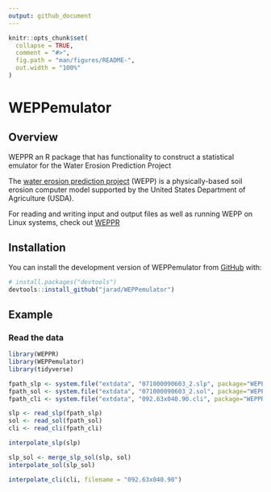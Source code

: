 ```yaml
---
output: github_document
---
```


<!-- README.md is generated from README.Rmd. Please edit that file -->

```r
knitr::opts_chunk$set(
  collapse = TRUE,
  comment = "#>",
  fig.path = "man/figures/README-",
  out.width = "100%"
)
```

# WEPPemulator

## Overview

WEPPR an R package that has functionality to construct a statistical emulator for the Water Erosion Prediction Project

The [water erosion prediction project](https://www.fs.usda.gov/ccrc/tool/watershed-erosion-prediction-project-wepp) (WEPP) is a physically-based soil erosion computer model  supported by the United States Department of Agriculture (USDA).  

For reading and writing input and output files as well as running WEPP on Linux systems, check out [WEPPR](https://github.com/jarad/WEPPR)

## Installation

You can install the development version of WEPPemulator from [GitHub](https://github.com/) with:

``` r
# install.packages("devtools")
devtools::install_github("jarad/WEPPemulator")
```

## Example


### Read the data

``` r
library(WEPPR)
library(WEPPemulator)
library(tidyverse)

fpath_slp <- system.file("extdata", "071000090603_2.slp", package="WEPPR")
fpath_sol <- system.file("extdata", "071000090603_2.sol", package="WEPPR")
fpath_cli <- system.file("extdata", "092.63x040.90.cli", package="WEPPR")

slp <- read_slp(fpath_slp)
sol <- read_sol(fpath_sol)
cli <- read_cli(fpath_cli)

interpolate_slp(slp)

slp_sol <- merge_slp_sol(slp, sol)
interpolate_sol(slp_sol)

interpolate_cli(cli, filename = "092.63x040.90")
```
